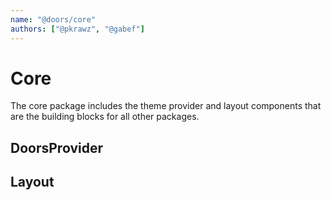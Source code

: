 ```yaml
---
name: "@doors/core"
authors: ["@pkrawz", "@gabef"]
---
```


# Core

The core package includes the theme provider and layout components that are the building blocks for all other packages.

## DoorsProvider

## Layout
